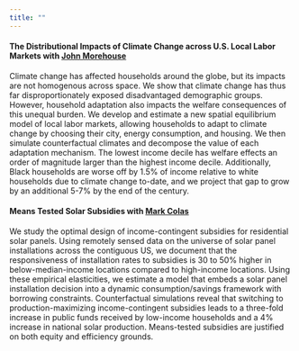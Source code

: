 ```yaml
---
title: ""
---
```



#### **The Distributional Impacts of Climate Change across U.S. Local Labor Markets** with [John Morehouse](https://www.johnmmorehouse.com/)  

Climate change has affected households around the globe, but its impacts are not homogenous across space. We show that climate change has thus far disproportionately exposed disadvantaged demographic groups. However, household adaptation also impacts the welfare consequences of this unequal burden. We develop and estimate a new spatial equilibrium model of local labor markets, allowing households to adapt to climate change by choosing their city, energy consumption, and housing. We then simulate counterfactual climates and decompose the value of each adaptation mechanism. The lowest income decile has welfare effects an order of magnitude larger than the highest income decile. Additionally, Black households are worse off by 1.5% of income relative to white households due to climate change to-date, and we project that gap to grow by an additional 5-7% by the end of the century.

#### **Means Tested Solar Subsidies** with [Mark Colas](https://sites.google.com/site/markyaucolas/home)  

We study the optimal design of income-contingent subsidies for residential solar panels. Using remotely sensed data on the universe of solar panel installations across the contiguous US, we document that the responsiveness of installation rates to subsidies is 30 to 50% higher in below-median-income locations compared to high-income locations. Using these empirical elasticities, we estimate a model that embeds a solar panel installation decision into a dynamic consumption/savings framework with borrowing constraints. Counterfactual simulations reveal that switching to production-maximizing income-contingent subsidies leads to a three-fold increase in public funds received by low-income households and a 4% increase in national solar production. Means-tested subsidies are justified on both equity and efficiency grounds.

